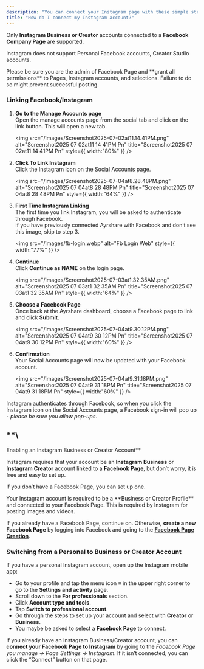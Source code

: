 ```yaml
---
description: "You can connect your Instagram page with these simple steps"
title: "How do I connect my Instagram account?"
---
```


Only **Instagram Business or Creator** accounts connected to a **Facebook Company Page** are supported.

Instagram does not support Personal Facebook accounts, Creator Studio accounts.

<Tip>
  Please be sure you are the admin of Facebook Page and **grant all permissions** to Pages, Instagram accounts, and selections. Failure to do so might prevent successful posting.
</Tip>

### **Linking Facebook/Instagram**

1. **Go to the Manage Accounts page**\
   Open the manage accounts page from the social tab and click on the link button. This will open a new tab.

   <img
     src="/images/Screenshot2025-07-02at11.14.41PM.png"
     alt="Screenshot2025 07 02at11 14 41PM Pn"
     title="Screenshot2025 07 02at11 14 41PM Pn"
     style={{ width:"80%" }}
   />
2. **Click To Link Instagram**\
   Click the Instagram icon on the Social Accounts page.

   <img
     src="/images/Screenshot2025-07-04at8.28.48PM.png"
     alt="Screenshot2025 07 04at8 28 48PM Pn"
     title="Screenshot2025 07 04at8 28 48PM Pn"
     style={{ width:"64%" }}
   />
3. **First Time Instagram Linking**\
   The first time you link Instagram, you will be asked to authenticate through Facebook.\
   If you have previously connected Ayrshare with Facebook and don’t see this image, skip to step 3.

   <img
     src="/images/fb-login.webp"
     alt="Fb Login Web"
     style={{ width:"77%" }}
   />
4. **Continue**\
   Click **Continue as NAME** on the login page.

   <img
     src="/images/Screenshot2025-07-03at1.32.35AM.png"
     alt="Screenshot2025 07 03at1 32 35AM Pn"
     title="Screenshot2025 07 03at1 32 35AM Pn"
     style={{ width:"64%" }}
   />
5. **Choose a Facebook Page**\
   Once back at the Ayrshare dashboard, choose a Facebook page to link and click **Submit**.

   <img
     src="/images/Screenshot2025-07-04at9.30.12PM.png"
     alt="Screenshot2025 07 04at9 30 12PM Pn"
     title="Screenshot2025 07 04at9 30 12PM Pn"
     style={{ width:"60%" }}
   />
6. **Confirmation**\
   Your Social Accounts page will now be updated with your Facebook account.

   <img
     src="/images/Screenshot2025-07-04at9.31.18PM.png"
     alt="Screenshot2025 07 04at9 31 18PM Pn"
     title="Screenshot2025 07 04at9 31 18PM Pn"
     style={{ width:"60%" }}
   />

Instagram authenticates through Facebook, so when you click the Instagram icon on the Social Accounts page, a Facebook sign-in will pop up - _please be sure you allow pop-ups_.

## \*\*\\

Enabling an Instagram Business or Creator Account\*\*

Instagram requires that your account be an **Instagram Business** or **Instagram Creator** account linked to a **Facebook Page**, but don’t worry, it is free and easy to set up.

If you don’t have a Facebook Page, you can set up one.

<Tip>
  Your Instagram account is required to be a **Business or Creator Profile** and connected to your Facebook Page. This is required by Instagram for posting images and videos.

  If you already have a Facebook Page, continue on. Otherwise, **create a new Facebook Page** by logging into Facebook and going to the [**Facebook Page Creation**](https://www.facebook.com/pages/create/?ref_type=site_footer).
</Tip>

### **Switching from a Personal to Business or Creator Account**

If you have a personal Instagram account, open up the Instagram mobile app:

- Go to your profile and tap the menu icon ≡ in the upper right corner to go to the **Settings and activity** page.
- Scroll down to the **For professionals** section.
- Click **Account type and tools**.
- Tap **Switch to professional account**.
- Go through the steps to set up your account and select with **Creator** or **Business**.
- You maybe be asked to select a **Facebook Page** to connect.

If you already have an Instagram Business/Creator account, you can **connect your Facebook Page to Instagram** by going to the _Facebook Page you manage -\> Page Settings -\> Instagram_. If it isn’t connected, you can click the “Connect” button on that page.[**​**](https://www.ayrshare.com/docs/dashboard/connect-social-accounts/instagram#switching-from-a-business-to-creator-or-vice-versa)